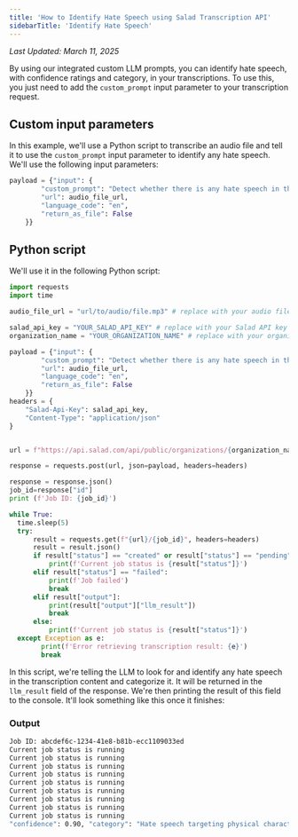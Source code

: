 ```yaml
---
title: 'How to Identify Hate Speech using Salad Transcription API'
sidebarTitle: 'Identify Hate Speech'
---
```


_Last Updated: March 11, 2025_

By using our integrated custom LLM prompts, you can identify hate speech, with confidence ratings and category, in your
transcriptions. To use this, you just need to add the `custom_prompt` input parameter to your transcription request.

## Custom input parameters

In this example, we'll use a Python script to transcribe an audio file and tell it to use the `custom_prompt` input
parameter to identify any hate speech. We'll use the following input parameters:

```python
payload = {"input": {
        "custom_prompt": "Detect whether there is any hate speech in the content. respond only with a confidence rating, where low confidence means you are unsure, and a high number means you are sure, and category in the following format: 'confidence\': x.xx, \'category\': \'x\'",
        "url": audio_file_url,
        "language_code": "en",
        "return_as_file": False
    }}
```

## Python script

We'll use it in the following Python script:

```python
import requests
import time

audio_file_url = "url/to/audio/file.mp3" # replace with your audio file URL

salad_api_key = "YOUR_SALAD_API_KEY" # replace with your Salad API key
organization_name = "YOUR_ORGANIZATION_NAME" # replace with your organization name

payload = {"input": {
        "custom_prompt": "Detect whether there is any hate speech in the content. respond only with a confidence rating, where low confidence means you are unsure, and a high number means you are sure, and category in the following format: 'confidence\': x.xx, \'category\': \'x\'",
        "url": audio_file_url,
        "language_code": "en",
        "return_as_file": False
    }}
headers = {
    "Salad-Api-Key": salad_api_key,
    "Content-Type": "application/json"
}


url = f"https://api.salad.com/api/public/organizations/{organization_name}/inference-endpoints/transcribe/jobs"

response = requests.post(url, json=payload, headers=headers)

response = response.json()
job_id=response["id"]
print (f'Job ID: {job_id}')

while True:
  time.sleep(5)
  try:
      result = requests.get(f"{url}/{job_id}", headers=headers)
      result = result.json()
      if result["status"] == "created" or result["status"] == "pending" or result["status"] == "started" or result["status"] == "running":
          print(f'Current job status is {result["status"]}')
      elif result["status"] == "failed":
          print(f'Job failed')
          break
      elif result["output"]:
          print(result["output"]["llm_result"])
          break
      else:
          print(f'Current job status is {result["status"]}')
  except Exception as e:
        print(f'Error retrieving transcription result: {e}')
        break
```

In this script, we're telling the LLM to look for and identify any hate speech in the transcription content and
categorize it. It will be returned in the `llm_result` field of the response. We're then printing the result of this
field to the console. It'll look something like this once it finishes:

### Output

```bash
Job ID: abcdef6c-1234-41e8-b81b-ecc1109033ed
Current job status is running
Current job status is running
Current job status is running
Current job status is running
Current job status is running
Current job status is running
Current job status is running
Current job status is running
Current job status is running
"confidence": 0.90, "category": "Hate speech targeting physical characteristics and self-description"
```
